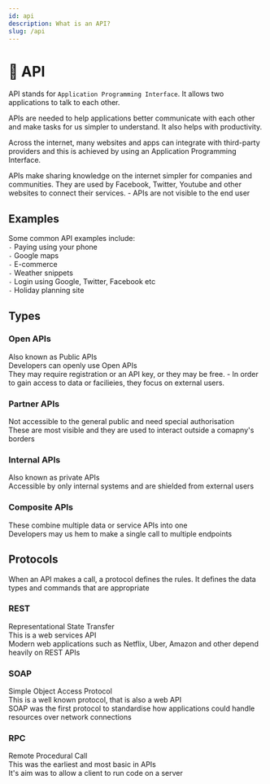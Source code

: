 ```yaml
---
id: api
description: What is an API?
slug: /api
---
```


# 🔗 API


API stands for `Application Programming Interface`. It allows two applications to talk to each other. <br />

APIs are needed to help applications better communicate with each other and make tasks for us simpler to understand. It also helps with productivity. <br />

Across the internet, many websites and apps can integrate with third-party providers and this is achieved by using an Application Programming Interface.  <br />

APIs make sharing knowledge on the internet simpler for companies and communities. They are used by Facebook, Twitter, Youtube and other websites to connect their services. - APIs are not visible to the end user <br />



## Examples
Some common API examples include: <br />
` - ` Paying using your phone <br />
` - ` Google maps <br />
` - ` E-commerce <br />
` - ` Weather snippets <br />
` - ` Login using Google, Twitter, Facebook etc <br />
` - ` Holiday planning site <br />

## Types

### Open APIs

Also known as Public APIs <br />
Developers can openly use Open APIs <br />
They may require registration or an API key, or they may be free. - In order to gain access to data or facilieies, they focus on external users. <br />

### Partner APIs

Not accessible to the general public and need special authorisation <br />
These are most visible and they are used to interact outside a comapny's borders <br />

### Internal APIs

Also known as private APIs <br />
Accessible by only internal systems and are shielded from external users <br />

### Composite APIs

These combine multiple data or service APIs into one <br />
Developers may us hem to make a single call to multiple endpoints <br />

## Protocols

When an API makes a call, a protocol defines the rules. It defines the data types and commands that are appropriate <br />

### REST <br />
Representational State Transfer <br />
This is a web services API <br />
Modern web applications such as Netflix, Uber, Amazon and other depend heavily on REST APIs <br />

### SOAP <br />
Simple Object Access Protocol <br />
This is a well known protocol, that is also a web API <br />
SOAP was the first protocol to standardise how applications could handle resources over network connections <br />

### RPC <br />
Remote Procedural Call <br />
This was the earliest and most basic in APIs <br />
It's aim was to allow a client to run code on a server <br />

